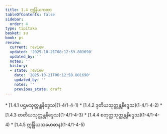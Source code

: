 ```yaml
---
title: 1.4 ဣန္ဒြိယကထာ
tableOfContents: false
sidebar:
  order: 4
type: tipitaka
basket: su
book: ps
review:
  current: review
  updated: '2025-10-21T08:12:59.801690'
  updated_by: ''
  notes: ''
  history:
  - state: review
    date: '2025-10-21T08:12:59.801690'
    updated_by: ''
    notes: ''
    previous_state: draft
---
```



<DynamicBreadcrumb />


<ReviewStatus review={frontmatter.review} showDetails={true} />

<HypothesisAnnotation frontmatter={frontmatter} />



<TableOfContents book="ps" section="1.4">
* [1.4.1 ပဌမသုတ္တန္တနိဒ္ဒေသ](1-4/1-4-1)
* [1.4.2 ဒုတိယသုတ္တန္တနိဒ္ဒေသ](1-4/1-4-2)
* [1.4.3 တတိယသုတ္တန္တနိဒ္ဒေသ](1-4/1-4-3)
* [1.4.4 စတုတ္ထသုတ္တန္တနိဒ္ဒေသ](1-4/1-4-4)
* [1.4.5 ဣန္ဒြိယသမောဓာန](1-4/1-4-5)
</TableOfContents>